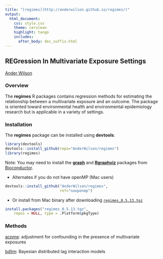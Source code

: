 ```yaml
---
title: "[regimes](http://anderwilson.github.io/regimes/)"
output:
  html_document:
    css: style.css
    theme: cerulean
    highlight: tango
    includes:
      after_body: doc_suffix.html
---
```



## REGression In Multivariate Exposure Settings
[Ander Wilson](http://anderwilson.github.io/)

### Overview

The **regimes** R packages contains regression methods for estimating the relationship between a multivariate exposure and an outcome. The package is oriented toward environmental health and environmental epidemiology research but is applicable in a variety of settings. 


### Installation

The **regimes** package can be installed using **devtools**.
```r
library(devtools)
devtools::install_github(repo="AnderWilson/regimes")
library(regimes)
```

Note: You may need to install the [**graph**](http://bioconductor.org/packages/release/bioc/html/graph.html) and [**Rgraphviz**](http://bioconductor.org/packages/release/bioc/html/Rgraphviz.html) packages from [Bioconductor](http://bioconductor.org).



- Alternates if you do not have openMP (Mac users) 
```r
devtools::install_github("AnderWilson/regimes",
                         ref="noopenmp")
```

- Or install from Mac binary after downloading [`regimes_0.5.13.tgz`](https://github.com/AnderWilson/regimes/blob/gh-pages/regimes_0.5.13.tgz)
```r
install.packages("regimes_0.5.13.tgz", 
    repos = NULL, type = .Platform$pkgType)
```

### Methods

[acpme](http://anderwilson.github.io/regimes/acpme.html): adjustment for confounding in the presence of multivariate exposures

[bdlim](http://anderwilson.github.io/regimes/bdlim.html): Bayesian distributed lag interaction models
